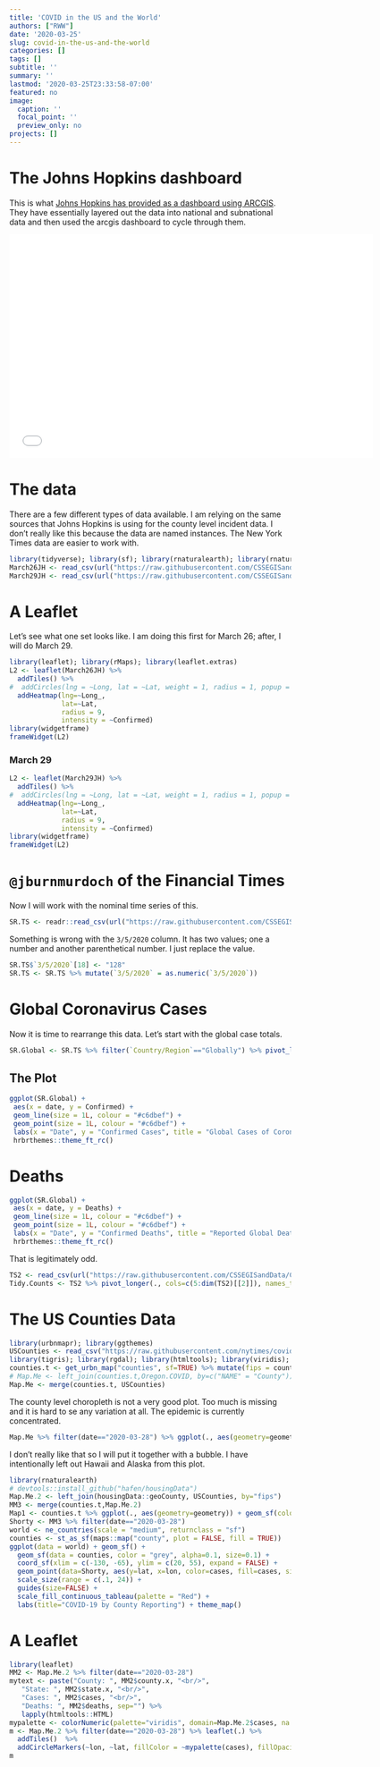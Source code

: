 ```yaml
---
title: 'COVID in the US and the World'
authors: ["RWW"]
date: '2020-03-25'
slug: covid-in-the-us-and-the-world
categories: []
tags: []
subtitle: ''
summary: ''
lastmod: '2020-03-25T23:33:58-07:00'
featured: no
image:
  caption: ''
  focal_point: ''
  preview_only: no
projects: []
---
```


# The Johns Hopkins dashboard

This is what [Johns Hopkins has provided as a dashboard using ARCGIS](https://coronavirus.jhu.edu/map.html).  They have essentially layered out the data into national and subnational data and then used the arcgis dashboard to cycle through them.

<iframe width="650" height="400" frameborder="0" scrolling="no" marginheight="0" marginwidth="0" title="2019-nCoV" src="//gisanddata.maps.arcgis.com/apps/Embed/index.html?webmap=14aa9e5660cf42b5b4b546dec6ceec7c&extent=77.3846,11.535,163.5174,52.8632&zoom=true&previewImage=false&scale=true&disable_scroll=true&theme=light"></iframe>

# The data

There are a few different types of data available.  I am relying on the same sources that Johns Hopkins is using for the county level incident data.  I don't really like this because the data are named instances.  The New York Times data are easier to work with.

```r
library(tidyverse); library(sf); library(rnaturalearth); library(rnaturalearthdata); library(ggmap)
March26JH <- read_csv(url("https://raw.githubusercontent.com/CSSEGISandData/COVID-19/master/csse_covid_19_data/csse_covid_19_daily_reports/03-26-2020.csv"))
March29JH <- read_csv(url("https://raw.githubusercontent.com/CSSEGISandData/COVID-19/master/csse_covid_19_data/csse_covid_19_daily_reports/03-29-2020.csv"))
```

# A Leaflet

Let's see what one set looks like.  I am doing this first for March 26; after, I will do March 29.

```r
library(leaflet); library(rMaps); library(leaflet.extras)
L2 <- leaflet(March26JH) %>% 
  addTiles() %>% 
#  addCircles(lng = ~Long, lat = ~Lat, weight = 1, radius = 1, popup = ~Combined_Key) %>% 
  addHeatmap(lng=~Long_,
             lat=~Lat,
             radius = 9,
             intensity = ~Confirmed)
library(widgetframe)
frameWidget(L2)
``` 

### March 29

```r
L2 <- leaflet(March29JH) %>% 
  addTiles() %>% 
#  addCircles(lng = ~Long, lat = ~Lat, weight = 1, radius = 1, popup = ~Combined_Key) %>% 
  addHeatmap(lng=~Long_,
             lat=~Lat,
             radius = 9,
             intensity = ~Confirmed)
library(widgetframe)
frameWidget(L2)
```


# `@jburnmurdoch` of the Financial Times

Now I will work with the nominal time series of this.

```r
SR.TS <- readr::read_csv(url("https://raw.githubusercontent.com/CSSEGISandData/COVID-19/master/who_covid_19_situation_reports/who_covid_19_sit_rep_time_series/who_covid_19_sit_rep_time_series.csv"))
```
Something is wrong with the `3/5/2020` column.  It has two values; one a number and another parenthetical number.  I just replace the value.

```r
SR.TS$`3/5/2020`[18] <- "128"
SR.TS <- SR.TS %>% mutate(`3/5/2020` = as.numeric(`3/5/2020`))
```

# Global Coronavirus Cases

Now it is time to rearrange this data.  Let's start with the global case totals.

```r
SR.Global <- SR.TS %>% filter(`Country/Region`=="Globally") %>% pivot_longer(cols=c(5:dim(SR.TS)[[2]])) %>% pivot_wider(., names_from = `Province/States`, values_from = value) %>% mutate(date=as.Date(name, format = "%m/%d/%Y"))
```

## The Plot

```r
ggplot(SR.Global) +
 aes(x = date, y = Confirmed) +
 geom_line(size = 1L, colour = "#c6dbef") +
 geom_point(size = 1L, colour = "#c6dbef") +
 labs(x = "Date", y = "Confirmed Cases", title = "Global Cases of Coronavirus") +
 hrbrthemes::theme_ft_rc()
```

# Deaths

```r
ggplot(SR.Global) +
 aes(x = date, y = Deaths) +
 geom_line(size = 1L, colour = "#c6dbef") +
 geom_point(size = 1L, colour = "#c6dbef") +
 labs(x = "Date", y = "Confirmed Deaths", title = "Reported Global Deaths from COVID-19") +
 hrbrthemes::theme_ft_rc()
```

That is legitimately odd.

```r
TS2 <- read_csv(url("https://raw.githubusercontent.com/CSSEGISandData/COVID-19/master/csse_covid_19_data/csse_covid_19_time_series/time_series_covid19_deaths_global.csv"))
Tidy.Counts <- TS2 %>% pivot_longer(., cols=c(5:dim(TS2)[[2]]), names_to = "date", values_to = "Cases")
```

# The US Counties Data

```r
library(urbnmapr); library(ggthemes)
USCounties <- read_csv("https://raw.githubusercontent.com/nytimes/covid-19-data/master/us-counties.csv")
library(tigris); library(rgdal); library(htmltools); library(viridis); library(sf); library(viridis)
counties.t <- get_urbn_map("counties", sf=TRUE) %>% mutate(fips = county_fips)
# Map.Me <- left_join(counties.t,Oregon.COVID, by=c("NAME" = "County"))
Map.Me <- merge(counties.t, USCounties)
```

The county level choropleth is not a very good plot.  Too much is missing and it is hard to se any variation at all.  The epidemic is currently concentrated.

```r
Map.Me %>% filter(date=="2020-03-28") %>% ggplot(., aes(geometry=geometry, fill=cases)) + geom_sf() + scale_fill_viridis_c() + theme_map()
```

I don't really like that so I will put it together with a bubble.  I have intentionally left out Hawaii and Alaska from this plot.

```r
library(rnaturalearth)
# devtools::install_github("hafen/housingData")
Map.Me.2 <- left_join(housingData::geoCounty, USCounties, by="fips")
MM3 <- merge(counties.t,Map.Me.2)
Map1 <- counties.t %>% ggplot(., aes(geometry=geometry)) + geom_sf(color="black", size=0.1, alpha=0.2, fill="white")
Shorty <- MM3 %>% filter(date=="2020-03-28")
world <- ne_countries(scale = "medium", returnclass = "sf")
counties <- st_as_sf(maps::map("county", plot = FALSE, fill = TRUE))
ggplot(data = world) + geom_sf() +
  geom_sf(data = counties, color = "grey", alpha=0.1, size=0.1) +
  coord_sf(xlim = c(-130, -65), ylim = c(20, 55), expand = FALSE) +
  geom_point(data=Shorty, aes(y=lat, x=lon, color=cases, fill=cases, size=cases), alpha=0.35, shape=21, color="red", inherit.aes = FALSE) + 
  scale_size(range = c(.1, 24)) +  
  guides(size=FALSE) + 
  scale_fill_continuous_tableau(palette = "Red") + 
  labs(title="COVID-19 by County Reporting") + theme_map()
```

# A Leaflet

```r
library(leaflet)
MM2 <- Map.Me.2 %>% filter(date=="2020-03-28")
mytext <- paste("County: ", MM2$county.x, "<br/>", 
   "State: ", MM2$state.x, "<br/>", 
   "Cases: ", MM2$cases, "<br/>", 
   "Deaths: ", MM2$deaths, sep="") %>%
   lapply(htmltools::HTML)
mypalette <- colorNumeric(palette="viridis", domain=Map.Me.2$cases, na.color="transparent")
m <- Map.Me.2 %>% filter(date=="2020-03-28") %>% leaflet(.) %>% 
  addTiles()  %>% 
  addCircleMarkers(~lon, ~lat, fillColor = ~mypalette(cases), fillOpacity = 0.2, color="white", radius = ~ sqrt(cases)/2, stroke=FALSE,    label = mytext, labelOptions = labelOptions( style = list("font-weight" = "normal", padding = "3px 8px"), textsize = "13px", direction = "auto")) %>% addLegend(pal=mypalette, values=~cases, opacity=0.9, title = "Cases", position = "bottomright")
m 
```

